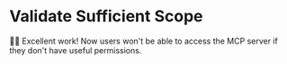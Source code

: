 # Validate Sufficient Scope

<EpicVideo url="https://www.epicai.pro/workshops/day-7-8-mcp-auth/validate-sufficient-scope-wwivw/solution" />

👨‍💼 Excellent work! Now users won't be able to access the MCP server if they don't have useful permissions.
